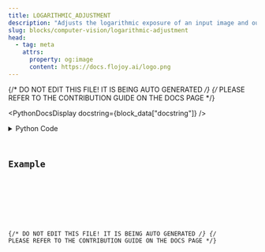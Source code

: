 ```yaml
---
title: LOGARITHMIC_ADJUSTMENT
description: "Adjusts the logarithmic exposure of an input image and outputs the adjusted image"
slug: blocks/computer-vision/logarithmic-adjustment
head:
  - tag: meta
    attrs:
      property: og:image
      content: https://docs.flojoy.ai/logo.png
---
```


{/* DO NOT EDIT THIS FILE! IT IS BEING AUTO GENERATED */}
{/* PLEASE REFER TO THE CONTRIBUTION GUIDE ON THE DOCS PAGE */}


<PythonDocsDisplay docstring={block_data["docstring"]} />
<details>
<summary>Python Code</summary>



<Code code={pythonCode} lang="py" wrap theme="dracula" />

[Find this Flojoy Block on GitHub](https://github.com/flojoy-ai/blocks/blob/main/blocks/COMPUTER_VISION/LOGARITHMIC_ADJUSTMENT/LOGARITHMIC_ADJUSTMENT.py)

</details>

## Example


<GetHelpWidget />


<AppDisplay app={app} blockName="LOGARITHMIC_ADJUSTMENT" client:visible />


<Example />

{/* DO NOT EDIT THIS FILE! IT IS BEING AUTO GENERATED */}
{/* PLEASE REFER TO THE CONTRIBUTION GUIDE ON THE DOCS PAGE */}
